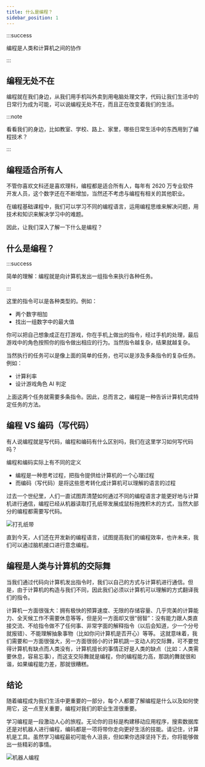 ```yaml
---
title: 什么是编程？
sidebar_position: 1
---
```


:::success

编程是人类和计算机之间的协作

:::

## 编程无处不在

编程就在我们身边，从我们用手机叫外卖到用电脑处理文字，代码让我们生活中的日常行为成为可能，可以说编程无处不在，而且正在改变着我们的生活。

:::note

看看我们的身边，比如教室、学校、路上、家里，哪些日常生活中的东西用到了编程技术？

:::

## 编程适合所有人

不管你喜欢文科还是喜欢理科，编程都是适合所有人，每年有 2620 万专业软件开发人员，这个数字还在不断增加，当然还不考虑与编程有相关的其他职业。

在编程基础课程中，我们可以学习不同的编程语言，运用编程思维来解决问题，用技术和知识来解决学习中的难题。

因此，让我们深入了解一下什么是编程？

## 什么是编程？

:::success

简单的理解：编程就是向计算机发出一组指令来执行各种任务。

:::

这里的指令可以是各种类型的。例如：

- 两个数字相加
- 找出一组数字中的最大值

你可以把自己想象成正在打游戏，你在手机上做出的指令，经过手机的处理，最后游戏中的角色按照你的指令做出相应的行为。当然指令越复杂，结果就越复杂。

当然执行的任务可以是像上面的简单的任务，也可以是涉及多条指令的复杂任务。例如：

- 计算利率
- 设计游戏角色 AI 判定

上面这两个任务就需要多条指令。因此，总而言之，编程是一种告诉计算机完成特定任务的方法。

## 编程 VS 编码（写代码）

有人说编程就是写代码，编程和编码有什么区别吗，我们在这里学习如何写代码吗？

编程和编码实际上有不同的定义

- 编程是一种思考过程，把指令提供给计算机的一个心理过程
- 而编码（写代码）是将这些思考转化成计算机可以理解的语言的过程

过去一个世纪里，人们一直试图弄清楚如何通过不同的编程语言才能更好地与计算机进行通信，编程已经从机器读取打孔纸带发展成鼠标拖拽积木的方式，当然大部分的编程都需要写代码。

![打孔纸带](./img/纸带.gif)

直到今天，人们还在开发新的编程语言，试图提高我们的编程效率，也许未来，我们可以通过脑机接口进行意念编程。

## 编程是人类与计算机的交际舞

当我们通过代码向计算机发出指令时，我们以自己的方式与计算机进行通信。但是，由于计算机的构造与我们不同，因此我们必须以计算机可以理解的方式翻译我们的指令。

计算机一方面很强大：拥有极快的预算速度、无限的存储容量、几乎完美的计算能力、全天候工作不需要休息等等，但是另一方面却又很“弱智”：没有能力跟人类直接交流、不给指令做不了任何事、非常字面的解释指令（以后会知道，少一个分号就报错）、不能理解抽象事物（比如你问计算机是否开心）等等。
这就意味着，我们需要和一方面很强大，另一方面很弱小的计算机跳一支动人的交际舞，可不要觉得计算机有缺点而人类没有，计算机擅长的事情正好是人类的缺点（比如：人类需要休息，容易忘事），而这支交际舞就是编程，你的编程能力高，那跳的舞就很和谐，如果编程能力差，那就很糟糕。

## 结论

随着编程成为我们生活中更重要的一部分，每个人都要了解编程是什么以及如何使用它，这一点至关重要，编程对我们的职业生涯很重要。

学习编程是一段激动人心的旅程。无论你的目标是构建移动应用程序，搜索数据库还是对机器人进行编程，编码都是一项将带你走向更好生活的技能。请记住，计算机是工具。虽然学习编程最初可能令人沮丧，但如果你选择坚持下去，你将能够做出一些精彩的事情。

![机器人编程](./img/机器人编程.gif)